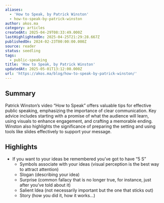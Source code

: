 ```yaml
---
aliases:
  - 'How to Speak, by Patrick Winston'
  - how-to-speak-by-patrick-winston
author: akos.ma
category: articles
createdAt: 2025-04-29T08:33:49.000Z
lastHighlightedOn: 2025-04-25T21:29:28.667Z
publishedOn: 2024-02-23T00:00:00.000Z
source: reader
status: seedling
tags:
  - public-speaking
title: 'How to Speak, by Patrick Winston'
updatedAt: 2025-05-01T13:12:00.000Z
url: 'https://akos.ma/blog/how-to-speak-by-patrick-winston/'
---
```

## Summary

Patrick Winston’s video “How to Speak” offers valuable tips for effective public speaking, emphasizing the importance of clear communication. Key advice includes starting with a promise of what the audience will learn, using visuals to enhance engagement, and crafting a memorable ending. Winston also highlights the significance of preparing the setting and using tools like slides effectively to support your message.

## Highlights

- If you want to your ideas be remembered you’ve got to have “5 S”
  - Symbols associate with your ideas (visual perception is the best way to attract attention)
  - Slogan (describing your idea)
  - Surprise (common fallacy that is no longer true, for instance, just after you’ve told about it)
  - Salient Idea (not necessarily important but the one that sticks out)
  - Story (how you did it, how it works…)

